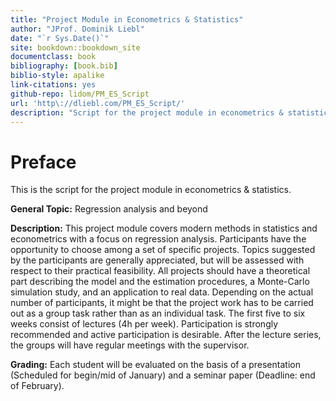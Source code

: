 ```yaml
--- 
title: "Project Module in Econometrics & Statistics"
author: "JProf. Dominik Liebl"
date: "`r Sys.Date()`"
site: bookdown::bookdown_site
documentclass: book
bibliography: [book.bib]
biblio-style: apalike
link-citations: yes
github-repo: lidom/PM_ES_Script
url: 'http\://dliebl.com/PM_ES_Script/'
description: "Script for the project module in econometrics & statistics."
---
```


# Preface {-}

This is the script for the project module in econometrics & statistics.


**General Topic:**
Regression analysis and beyond 
  
**Description:** 
This project module covers modern methods in statistics and econometrics with a focus on regression analysis. Participants have the opportunity to choose among a set of specific projects. Topics suggested by the participants are generally appreciated, but will be assessed with respect to their practical feasibility. All projects should have a theoretical part describing the model and the estimation procedures, a Monte-Carlo simulation study, and an application to real data. Depending on the actual number of participants, it might be that the project work has to be carried out as a group task rather than as an individual task. The first five to six weeks consist of lectures (4h per week). Participation is strongly recommended and active participation is desirable. After the lecture series, the groups will have regular meetings with the supervisor. 

**Grading:**
Each student will be evaluated on the basis of a presentation (Scheduled for begin/mid of January) and a seminar paper (Deadline: end of February). 

